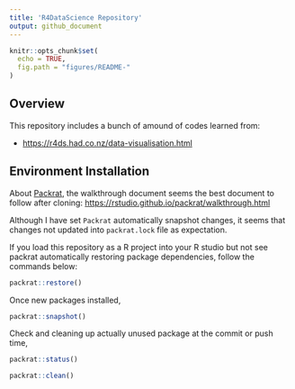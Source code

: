 ```yaml
---
title: 'R4DataScience Repository'
output: github_document
---
```


<!-- README.md is generated from README.Rmd. Please edit that file -->

```r
knitr::opts_chunk$set(
  echo = TRUE,
  fig.path = "figures/README-"
)
```

## Overview

This repository includes a bunch of amound of codes learned from:

* <https://r4ds.had.co.nz/data-visualisation.html>

## Environment Installation

About [Packrat](https://rstudio.github.io/packrat/), the walkthrough document seems the best document to follow after cloning: <https://rstudio.github.io/packrat/walkthrough.html>

Although I have set `Packrat` automatically snapshot changes, it seems that changes not updated into `packrat.lock` file as expectation.

If you load this repository as a R project into your R studio but not see packrat automatically restoring package dependencies, follow the commands below:

```r
packrat::restore()
```

Once new packages installed,
```r
packrat::snapshot()
```

Check and cleaning up actually unused package at the commit or push time,
```r
packrat::status()

packrat::clean()
```

